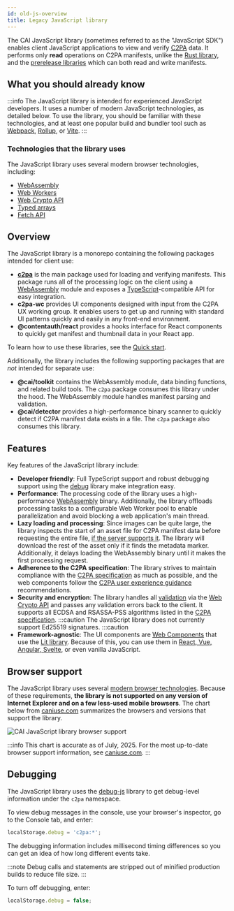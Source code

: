 ```yaml
---
id: old-js-overview
title: Legacy JavaScript library
---
```



<Deprecation name="deprecation" />

The CAI JavaScript library (sometimes referred to as the "JavaScript SDK") enables client JavaScript applications to view and verify [C2PA](https://c2pa.org/) data. It performs only **read** operations on C2PA manifests, unlike the [Rust library](../../rust-sdk/), and the [prerelease libraries](../../other-langs) which can both read and write manifests.

## What you should already know

:::info
The JavaScript library is intended for experienced JavaScript developers. It uses a number of modern JavaScript technologies, as detailed below. To use the library, you should be familiar with these technologies, and at least one popular build and bundler tool such as [Webpack](https://webpack.js.org/), [Rollup](https://rollupjs.org/), or [Vite](https://vitejs.dev/).
:::

### Technologies that the library uses

The JavaScript library uses several modern browser technologies, including:

- [WebAssembly](https://webassembly.org/)
- [Web Workers](https://developer.mozilla.org/en-US/docs/Web/API/Web_Workers_API)
- [Web Crypto API](https://developer.mozilla.org/en-US/docs/Web/API/Web_Crypto_API)
- [Typed arrays](https://developer.mozilla.org/en-US/docs/Web/JavaScript/Typed_arrays)
- [Fetch API](https://developer.mozilla.org/en-US/docs/Web/API/Fetch_API)

## Overview

The JavaScript library is a monorepo containing the following packages intended for client use:

- [**c2pa**](https://opensource.contentauthenticity.org/docs/js-sdk/api/c2pa) is the main package used for loading and verifying manifests. This package runs all of the processing logic on the client using a [WebAssembly](https://webassembly.org/) module and exposes a [TypeScript](https://www.typescriptlang.org/)-compatible API for easy integration.
- **c2pa-wc** provides UI components designed with input from the C2PA UX working group. It enables users to get up and running with standard UI patterns quickly and easily in any front-end environment.
- **@contentauth/react** provides a hooks interface for React components to quickly get manifest and thumbnail data in your React app.

To learn how to use these libraries, see the [Quick start](quick-start).

Additionally, the library includes the following supporting packages that are _not_ intended for separate use:

- **@cai/toolkit** contains the WebAssembly module, data binding functions, and related build tools. The `c2pa` package consumes this library under the hood. The WebAssembly module handles manifest parsing and validation.
- **@cai/detector** provides a high-performance binary scanner to quickly detect if C2PA manifest data exists in a file. The `c2pa` package also consumes this library.

## Features

Key features of the JavaScript library include:

- **Developer friendly**: Full TypeScript support and robust debugging support using the [debug](https://github.com/debug-js/debug) library make integration easy.
- **Performance**: The processing code of the library uses a high-performance [WebAssembly](https://developer.mozilla.org/en-US/docs/WebAssembly) binary. Additionally, the library offloads processing tasks to a configurable Web Worker pool to enable parallelization and avoid blocking a web application's main thread.
- **Lazy loading and processing**: Since images can be quite large, the library inspects the start of an asset file for C2PA manifest data before requesting the entire file, [if the server supports it](../guides/hosting#range-requests). The library will download the rest of the asset only if it finds the metadata marker. Additionally, it delays loading the WebAssembly binary until it makes the first processing request.
- **Adherence to the C2PA specification**: The library strives to maintain compliance with the [C2PA specification](https://c2pa.org/specifications/specifications/2.2/specs/C2PA_Specification.html) as much as possible, and the web components follow the [C2PA user experience guidance](https://c2pa.org/specifications/specifications/1.0/ux/UX_Recommendations.html) recommendations.
- **Security and encryption**: The library handles all [validation](https://c2pa.org/specifications/specifications/2.2/specs/C2PA_Specification.html#_validation) via the [Web Crypto API](https://developer.mozilla.org/en-US/docs/Web/API/Web_Crypto_API) and passes any validation errors back to the client. It supports all ECDSA and RSASSA-PSS algorithms listed in the [C2PA specification](https://c2pa.org/specifications/specifications/2.2/specs/C2PA_Specification.html#_digital_signatures).
  :::caution
  The JavaScript library does not currently support Ed25519 signatures.
  :::caution
- **Framework-agnostic**: The UI components are [Web Components](https://developer.mozilla.org/en-US/docs/Web/Web_Components) that use the [Lit library](https://lit.dev/). Because of this, you can use them in [React, Vue, Angular, Svelte](https://custom-elements-everywhere.com/), or even vanilla JavaScript.

## Browser support

The JavaScript library uses several [modern browser technologies](#technologies-that-the-library-uses).
Because of these requirements, **the library is not supported on any version of Internet Explorer and on a few less-used mobile browsers**. The chart below from [caniuse.com](https://caniuse.com/wasm,webworkers,cryptography,typedarrays,fetch) summarizes the browsers and versions that support the library.

![CAI JavaScript library browser support](../../../static/img/caniuse.png)

:::info
This chart is accurate as of July, 2025. For the most up-to-date browser support information, see [caniuse.com](https://caniuse.com/wasm,webworkers,cryptography,typedarrays,fetch).
:::

## Debugging

The JavaScript library uses the [debug-js](https://github.com/debug-js/debug) library to get debug-level information under the `c2pa` namespace.

To view debug messages in the console, use your browser's inspector, go to the Console tab, and enter:

```js
localStorage.debug = 'c2pa:*';
```

The debugging information includes millisecond timing differences so you can get an idea of how long different events take.

:::note
Debug calls and statements are stripped out of minified production builds to reduce file size.
:::

To turn off debugging, enter:

```js
localStorage.debug = false;
```
